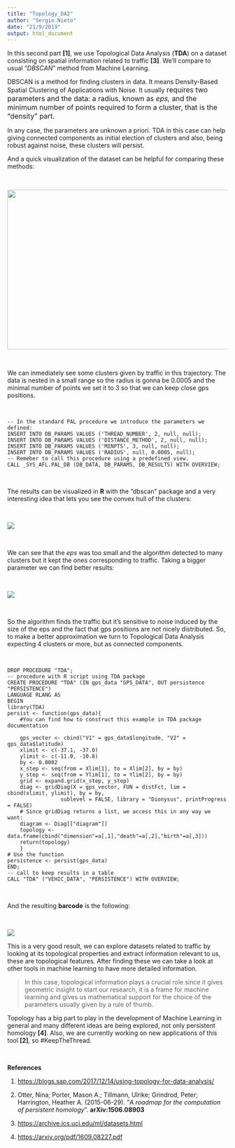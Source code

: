 ```yaml
---
title: "Topology_DA2"
author: "Sergio Nieto"
date: "21/9/2019"
output: html_document
---
```


In this second part <strong>[1]</strong>, we use Topological Data Analysis (<strong>TDA</strong>) on a dataset consisting on spatial information related to traffic <strong>[3]</strong>. We'll compare to usual "<i>DBSCAN</i>" method from Machine Learning.

DBSCAN is a method for finding clusters in data. It means Density-Based Spatial Clustering of Applications with Noise. It usually<span style="font-size: 1rem"> requires two parameters and the data: a radius, known as <em>eps,</em> and the minimum number of points required to form a cluster, that is the "density" part. </span>

In any case, the parameters are unknown a priori. TDA in this case can help giving connected components as initial election of clusters and also, being robust against noise, these clusters will persist.

And a quick visualization of the dataset can be helpful for comparing these methods:

&nbsp;

<img src="https://blogs.sap.com/wp-content/uploads/2017/12/id2022_vis.png" width="707" height="364" />

&nbsp;

We can inmediately see some clusters given by traffic in this trajectory. The data is nested in a small range so the radius is gonna be 0.0005 and the minimal number of points we set it to 3 so that we can keep close gps positions.

&nbsp;
<pre class="language-sql"><code>-- In the standard PAL procedure we introduce the parameters we defined:
INSERT INTO DB_PARAMS VALUES ('THREAD_NUMBER', 2, null, null);
INSERT INTO DB_PARAMS VALUES ('DISTANCE_METHOD', 2, null, null);
INSERT INTO DB_PARAMS VALUES ('MINPTS', 3, null, null); 
INSERT INTO DB_PARAMS VALUES ('RADIUS', null, 0.0005, null); 
-- Remeber to call this procedure using a predefined view.
CALL _SYS_AFL.PAL_DB (DB_DATA, DB_PARAMS, DB_RESULTS) WITH OVERVIEW;</code></pre>
&nbsp;

The results can be visualized in <strong>R</strong> with the "dbscan" package and a very interesting idea that lets you see the convex hull of the clusters:

&nbsp;

<img src="https://blogs.sap.com/wp-content/uploads/2017/12/convex1.png" />

&nbsp;

We can see that the <em>eps</em> was too small and the algorithm detected to many clusters but it kept the ones corresponding to traffic. Taking a bigger parameter we can find better results:

&nbsp;

<img src="https://blogs.sap.com/wp-content/uploads/2017/12/convex2.png" />

&nbsp;

So the algorithm finds the traffic but it's sensitive to noise induced by the size of the eps and the fact that gps positions are not nicely distributed. So, to make a better approximation we turn to Topological Data Analysis expecting 4 clusters or more, but as connected components.

&nbsp;
<pre class="language-sql"><code>DROP PROCEDURE "TDA";
-- procedure with R script using TDA package
CREATE PROCEDURE "TDA" (IN gps_data "GPS_DATA", OUT persistence "PERSISTENCE")
LANGUAGE RLANG AS 
BEGIN
library(TDA)
persist &lt;- function(gps_data){
    #You can find how to construct this example in TDA package documentation

    gps_vector &lt;- cbind("V1" = gps_data$longitude, "V2" = gps_data$latitude)
    xlimit &lt;- c(-37.1, -37.0)
    ylimit &lt;- c(-11.0, -10.8)
    by &lt;- 0.0002
    x_step &lt;- seq(from = Xlim[1], to = Xlim[2], by = by)
    y_step &lt;- seq(from = Ylim[1], to = Ylim[2], by = by)
    grid &lt;- expand.grid(x_step, y_step)
    diag &lt;- gridDiag(X = gps_vector, FUN = distFct, lim = cbind(xlimit, ylimit), by = by,
                 sublevel = FALSE, library = "Dionysus", printProgress = FALSE)
    # Since gridDiag returns a list, we access this in any way we want:
    diagram &lt;- Diag[["diagram"]]
    topology &lt;- data.frame(cbind("dimension"=a[,1],"death"=a[,2],"birth"=a[,3]))
    return(topology)
    }
# Use the function
persistence &lt;- persist(gps_data)
END;
-- call to keep results in a table
CALL "TDA" ("VEHIC_DATA", "PERSISTENCE") WITH OVERVIEW;</code></pre>
&nbsp;

And the resulting <strong>barcode</strong> is the following:

&nbsp;

<img src="https://blogs.sap.com/wp-content/uploads/2017/12/tracks_barcode_0002.png" />

This is a very good result, we can explore datasets related to traffic by looking at its topological properties and extract information relevant to us, these are topological features. After finding these we can take a look at other tools in machine learning to have more detailed information.
<blockquote>In this case, topological information plays a crucial role since it gives geometric insight to start our research, it is a frame for machine learning and gives us mathematical support for the choice of the parameters usually given by a rule of thumb.</blockquote>
Topology has a big part to play in the development of Machine Learning in general and many different ideas are being explored, not only persistent homology <strong>[4]</strong>. Also, we are currently working on new applications of this tool <strong>[2]</strong>, so #KeepTheThread.

&nbsp;

<strong>References</strong>

1. <a href="https://blogs.sap.com/2017/12/14/using-topology-for-data-analysis/">https://blogs.sap.com/2017/12/14/using-topology-for-data-analysis/</a>

2. Otter, Nina; Porter, Mason A.; Tillmann, Ulrike; Grindrod, Peter; Harrington, Heather A. (2015-06-29). "<em>A roadmap for the computation of persistent homology</em>". <strong>arXiv:1506.08903</strong>

3. <a href="https://archive.ics.uci.edu/ml/datasets.html">https://archive.ics.uci.edu/ml/datasets.html</a>

4. <a href="https://arxiv.org/pdf/1609.08227.pdf">https://arxiv.org/pdf/1609.08227.pdf</a>


